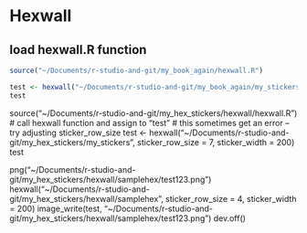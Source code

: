 # Hexwall


## load hexwall.R function
```r
source("~/Documents/r-studio-and-git/my_book_again/hexwall.R")

test <- hexwall("~/Documents/r-studio-and-git/my_book_again/my_stickers", sticker_row_size = 7, sticker_width = 200)
test
```



source("~/Documents/r-studio-and-git/my_hex_stickers/hexwall/hexwall.R")
# call hexwall function and assign to "test"
# this sometimes get an error -- try adjusting sticker_row_size
test <- hexwall("~/Documents/r-studio-and-git/my_hex_stickers/my_stickers", sticker_row_size = 7, sticker_width = 200)
test


png("~/Documents/r-studio-and-git/my_hex_stickers/hexwall/samplehex/test123.png")
hexwall("~/Documents/r-studio-and-git/my_hex_stickers/hexwall/samplehex", sticker_row_size = 4, sticker_width = 200)
image_write(test, "~/Documents/r-studio-and-git/my_hex_stickers/hexwall/samplehex/test123.png")
dev.off()
